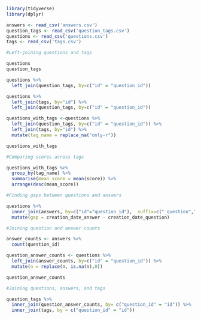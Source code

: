 
```r
library(tidyverse)
library(dplyr)

answers <- read_csv('answers.csv')
question_tags <- read_csv('question_tags.csv')
questions <- read_csv('questions.csv')
tags <- read_csv('tags.csv')
```

```r
#Left-joining questions and tags

questions
question_tags 

questions %>% 
  left_join(question_tags, by=c("id" = "question_id"))

```

```r
questions %>% 
  left_join(tags, by="id") %>%
  left_join(question_tags, by=c("id" = "question_id"))
```

```r
questions_with_tags <-questions %>% 
  left_join(question_tags, by=c("id" = "question_id")) %>%
  left_join(tags, by="id") %>%
  mutate(tag_name = replace_na("only-r"))

questions_with_tags
```

```r
#Comparing scores across tags

questions_with_tags %>%
  group_by(tag_name) %>%
  summarise(mean_score = mean(score)) %>%
  arrange(desc(mean_score))

```

```r
#Finding gaps between questions and answers

questions %>% 
  inner_join(answers, by=c("id"="question_id"),  suffix=c("_question","_answer")) %>%
  mutate(gap = creation_date_answer - creation_date_question)

```

```r
#Joining question and answer counts

answer_counts <- answers %>%
  count(question_id)
```


```r
question_answer_counts <- questions %>% 
  left_join(answer_counts, by=c("id" = "question_id")) %>%
  mutate(n = replace(n, is.na(n),0))

question_answer_counts
```

```r
#Joining questions, answers, and tags

question_tags %>% 
  inner_join(question_answer_counts, by= c("question_id" = "id")) %>%
  inner_join(tags, by = c("question_id" = "id"))

```


